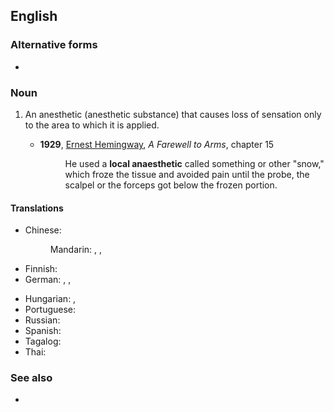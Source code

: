 ==English==

===Alternative forms===
* {{l|en|local anaesthetic}}

===Noun===
{{wikipedia}}
{{en-noun}}

# {{lb|en|medicine}} An anesthetic (anesthetic substance) that causes loss of sensation only to the area to which it is applied.
#* '''1929''', [[w:Ernest Hemingway|Ernest Hemingway]], ''A Farewell to Arms'', chapter 15
#*: He used a '''local anaesthetic''' called something or other "snow," which froze the tissue and avoided pain until the probe, the scalpel or the forceps got below the frozen portion.

====Translations====
{{trans-top|substance}}
* Chinese:
*: Mandarin: {{t+|cmn|局部麻醉|tr=júbù mázuì}}, {{t|cmn|部位麻醉|tr=bùwèi mázuì}}, {{t|cmn|局麻|tr=júmá}}
* Finnish: {{t|fi|paikallispuudutusaine}}
* German: {{t|de|Lokalanästhetikum|n}} {{qualifier|technical}}, {{t|de|lokales Betäubungsmittel|n}}, {{t+|de|Betäubungsmittel|n}}
{{trans-mid}}
* Hungarian: {{t+|hu|érzéstelenítő}}, {{t|hu|érzéstelenítő szer}}
* Portuguese: {{t|pt|anestesia local|f}}
* Russian: {{t-needed|ru}}
* Spanish: {{t|es|anestésico local|m}}
* Tagalog: {{t|tl|pampamanhid}}
* Thai: {{t+|th|ยาชา}}
{{trans-bottom}}

===See also===
* {{l|en|general anesthetic}}
